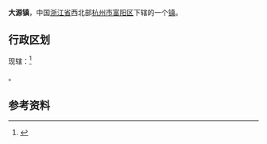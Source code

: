 {{中国乡级行政区
|景观照片文件名       = 
|景观照片描述         = 
}}
'''大源镇'''，中国[[浙江省|浙江省]]西北部[[杭州市|杭州市]][[富阳区|富阳区]]下辖的一个[[镇|镇]]。	

==行政区划==
现辖：<ref>{{PRC admin/ref sgc|33/01/11/117/000}}</ref>

{{PRC admin/children|33/01/11/117/000}}。

==参考资料==
{{reflist}}

{{PRC admin/navcat|33/01/11/117/000}}